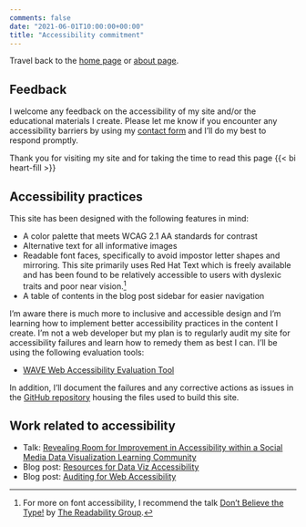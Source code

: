 ```yaml
---
comments: false
date: "2021-06-01T10:00:00+00:00"
title: "Accessibility commitment"
---
```


Travel back to the [home page](/) or [about page](/about).

## Feedback

I welcome any feedback on the accessibility of my site and/or the educational materials I create. Please let me know if you encounter any accessibility barriers by using my [contact form](/contact) and I'll do my best to respond promptly.

Thank you for visiting my site and for taking the time to read this page {{< bi heart-fill >}}

## Accessibility practices

This site has been designed with the following features in mind:

- A color palette that meets WCAG 2.1 AA standards for contrast
- Alternative text for all informative images
- Readable font faces, specifically to avoid impostor letter shapes and mirroring. This site primarily uses Red Hat Text which is freely available and has been found to be relatively accessible to users with dyslexic traits and poor near vision.[^1]
- A table of contents in the blog post sidebar for easier navigation

I'm aware there is much more to inclusive and accessible design and I'm learning how to implement better accessibility practices in the content I create. I'm not a web developer but my plan is to regularly audit my site for accessibility failures and learn how to remedy them as best I can. I'll be using the following evaluation tools:

- [WAVE Web Accessibility Evaluation Tool](https://wave.webaim.org/)

In addition, I'll document the failures and any corrective actions as issues in the [GitHub repository](https://github.com/spcanelon/silvia/issues) housing the files used to build this site.

## Work related to accessibility

- Talk: [Revealing Room for Improvement in Accessibility within a Social Media Data Visualization Learning Community](/talk/2021-05-04-data-viz-accessibility/)
- Blog post: [Resources for Data Viz Accessibility](/blog/2021-data-viz-a11y)
- Blog post: [Auditing for Web Accessibility](/blog/2021-audit-1)

[^1]: For more on font accessibility, I recommend the talk [Don't Believe the Type!](https://youtu.be/h8IOqUl1zII?t=1029) by [The Readability Group](https://medium.com/the-readability-group).
